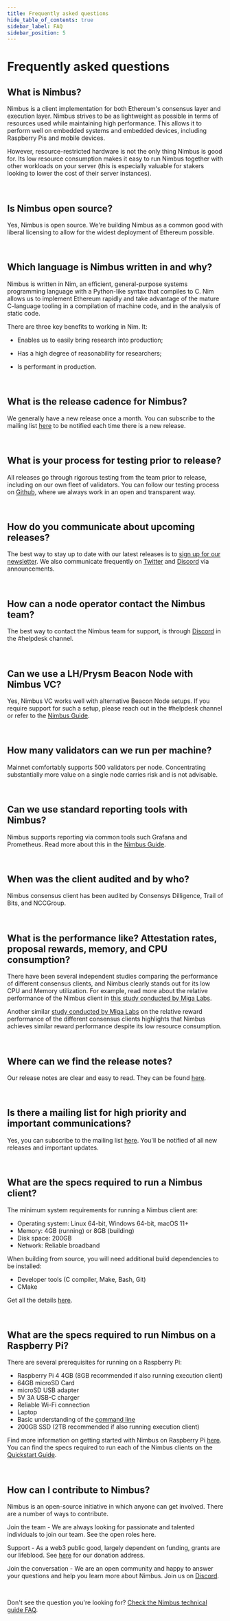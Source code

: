 ```yaml
---
title: Frequently asked questions
hide_table_of_contents: true
sidebar_label: FAQ
sidebar_position: 5
---
```


# Frequently asked questions

## What is Nimbus?

Nimbus is a client implementation for both Ethereum's consensus layer and execution layer. Nimbus strives to be as lightweight as possible in terms of resources used while maintaining high performance. This allows it to perform well on embedded systems and embedded devices, including Raspberry Pis and mobile devices.

However, resource-restricted hardware is not the only thing Nimbus is good for. Its low resource consumption makes it easy to run Nimbus together with other workloads on your server (this is especially valuable for stakers looking to lower the cost of their server instances).

<br />

## Is Nimbus open source?

Yes, Nimbus is open source. We're building Nimbus as a common good with liberal licensing to allow for the widest deployment of Ethereum possible.

<br />

## Which language is Nimbus written in and why?

Nimbus is written in Nim, an efficient, general-purpose systems programming language with a Python-like syntax that compiles to C. Nim allows us to implement Ethereum rapidly and take advantage of the mature C-language tooling in a compilation of machine code, and in the analysis of static code. 

There are three key benefits to working in Nim. It:

- Enables us to easily bring research into production;

- Has a high degree of reasonability for researchers;

- Is performant in production.

<br />

## What is the release cadence for Nimbus?

We generally have a new release once a month. You can subscribe to the mailing list <a href="https://groups.google.com/u/0/g/nimbus-updates" target="_blank">here</a> to be notified each time there is a new release.

<br />

## What is your process for testing prior to release?

All releases go through rigorous testing from the team prior to release, including on our own fleet of validators. You can follow our testing process on <a href="https://github.com/status-im/nimbus-eth1" target="_blank">Github</a>, where we always work in an open and transparent way.

<br />

## How do you communicate about upcoming releases?

The best way to stay up to date with our latest releases is to <a href="https://groups.google.com/u/0/g/nimbus-updates?pli%3D1" target="_blank">sign up for our newsletter</a>. We also communicate frequently on <a href="https://twitter.com/ethnimbus" target="_blank">Twitter</a> and <a href="http://discord.gg/XRxWahP" target="_blank">Discord</a> via announcements.

<br />

## How can a node operator contact the Nimbus team?

The best way to contact the Nimbus team for support, is through <a href="https://discord.gg/XRxWahP" target="_blank">Discord</a> in the #helpdesk channel.

<br />

## Can we use a LH/Prysm Beacon Node with Nimbus VC?

Yes, Nimbus VC works well with alternative Beacon Node setups. If you require support for such a setup, please reach out in the #helpdesk channel or refer to the [Nimbus Guide](https://nimbus.guide/validator-client.html).

<br />

## How many validators can we run per machine?

Mainnet comfortably supports 500 validators per node. Concentrating substantially more value on a single node carries risk and is not advisable.

<br />

## Can we use standard reporting tools with Nimbus?

Nimbus supports reporting via common tools such Grafana and Prometheus. Read more about this in the  <a href="https://nimbus.guide/validator-monitor.html" target="_blank">Nimbus Guide</a>.

<br />

## When was the client audited and by who?

Nimbus consensus client has been audited by Consensys Dilligence, Trail of Bits, and NCCGroup.

<br />

## What is the performance like? Attestation rates, proposal rewards, memory, and CPU consumption?

There have been several independent studies comparing the performance of different consensus clients, and Nimbus clearly stands out for its low CPU and Memory utilization. For example, read more about the relative performance of the Nimbus client in [this study conducted by Miga Labs](https://migalabs.io/blog/post/analysis-of-ethereum2-consensus-clients). 

Another similar <a href="https://migalabs.io/blog/post/cl-client-rewards-analysis" target="_blank">study conducted by Miga Labs</a> on the relative reward performance of the different consensus clients highlights that Nimbus achieves similar reward performance despite its low resource consumption.

<br />

## Where can we find the release notes?

Our release notes are clear and easy to read. They can be found [here](https://github.com/status-im/nimbus-eth2/releases).

<br />

## Is there a mailing list for high priority and important communications?

Yes, you can subscribe to the mailing list <a href="https://groups.google.com/u/0/g/nimbus-updates" target="_blank">here</a>. You'll be notified of all new releases and important updates.

<br />

## What are the specs required to run a Nimbus client?

The minimum system requirements for running a Nimbus client are:
- Operating system: Linux 64-bit, Windows 64-bit, macOS 11+
- Memory: 4GB (running) or 8GB (building)
- Disk space: 200GB
- Network: Reliable broadband

When building from source, you will need additional build dependencies to be installed:
- Developer tools (C compiler, Make, Bash, Git)
- CMake

Get all the details <a href="https://nimbus.guide/install.html" target="_blank">here</a>.

<br />

## What are the specs required to run Nimbus on a Raspberry Pi?

There are several prerequisites for running on a Raspberry Pi:
- Raspberry Pi 4 4GB (8GB recommended if also running execution client)
- 64GB microSD Card
- microSD USB adapter
- 5V 3A USB-C charger
- Reliable Wi-Fi connection
- Laptop
- Basic understanding of the <a href="https://www.learnenough.com/command-line-tutorial/basics" target="_blank">command line</a>
- 200GB SSD (2TB recommended if also running execution client)

Find more information on getting started with Nimbus on Raspberry Pi <a href="https://status-im.research.ingenuity.run/nimbus-raspberry-pi-guide/" target="_blank">here</a>. You can find the specs required to run each of the Nimbus clients on the <a href="https://nimbus.guide/quick-start.html&sa=D&source=editors&ust=1702573415584690&usg=AOvVaw3l2kMepd6ELzb_s1mjx5Pf" target="_blank">Quickstart Guide</a>.

<br />

## How can I contribute to Nimbus?

Nimbus is an open-source initiative in which anyone can get involved. There are a number of ways to contribute.

Join the team - We are always looking for passionate and talented individuals to join our team. See the open roles here.

Support - As a web3 public good, largely dependent on funding, grants are our lifeblood. See [here](https://etherscan.io/address/0xDeb4A0e8d9a8dB30a9f53AF2dCc9Eb27060c6557) for our donation address.

Join the conversation - We are an open community and happy to answer your questions and help you learn more about Nimbus. Join us on <a href="https://discord.com/invite/qnjVyhatUa" target='_blank'>Discord</a>.

<br />

Don't see the question you're looking for? <a href="https://nimbus.guide/faq.html" target="_blank">Check the Nimbus technical guide FAQ</a>.
